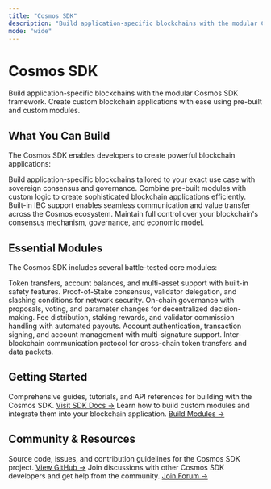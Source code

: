 ```yaml
---
title: "Cosmos SDK"
description: "Build application-specific blockchains with the modular Cosmos SDK framework."
mode: "wide"
---
```


# Cosmos SDK

Build application-specific blockchains with the modular Cosmos SDK framework. Create custom blockchain applications with ease using pre-built and custom modules.

## What You Can Build

The Cosmos SDK enables developers to create powerful blockchain applications:

<CardGroup cols={2}>
  <Card title="Custom Blockchains" icon="server">
    Build application-specific blockchains tailored to your exact use case with sovereign consensus and governance.
  </Card>
  <Card title="Modular Applications" icon="puzzle-piece">
    Combine pre-built modules with custom logic to create sophisticated blockchain applications efficiently.
  </Card>
  <Card title="Interoperable Chains" icon="link">
    Built-in IBC support enables seamless communication and value transfer across the Cosmos ecosystem.
  </Card>
  <Card title="Sovereign Networks" icon="crown">
    Maintain full control over your blockchain's consensus mechanism, governance, and economic model.
  </Card>
</CardGroup>

## Essential Modules

The Cosmos SDK includes several battle-tested core modules:

<CardGroup cols={3}>
  <Card title="x/bank" icon="dollar-sign">
    Token transfers, account balances, and multi-asset support with built-in safety features.
  </Card>
  <Card title="x/staking" icon="lock">
    Proof-of-Stake consensus, validator delegation, and slashing conditions for network security.
  </Card>
  <Card title="x/gov" icon="vote">
    On-chain governance with proposals, voting, and parameter changes for decentralized decision-making.
  </Card>
  <Card title="x/distribution" icon="gift">
    Fee distribution, staking rewards, and validator commission handling with automated payouts.
  </Card>
  <Card title="x/auth" icon="key">
    Account authentication, transaction signing, and account management with multi-signature support.
  </Card>
  <Card title="x/ibc" icon="bridge">
    Inter-blockchain communication protocol for cross-chain token transfers and data packets.
  </Card>
</CardGroup>

## Getting Started

<CardGroup cols={2}>
  <Card title="Official Documentation" icon="book">
    Comprehensive guides, tutorials, and API references for building with the Cosmos SDK.
    <a href="https://docs.cosmos.network/">Visit SDK Docs →</a>
  </Card>
  <Card title="Module Development" icon="wrench">
    Learn how to build custom modules and integrate them into your blockchain application.
    <a href="https://docs.cosmos.network/main/building-modules/intro">Build Modules →</a>
  </Card>
</CardGroup>

## Community & Resources

<CardGroup cols={2}>
  <Card title="GitHub Repository" icon="github">
    Source code, issues, and contribution guidelines for the Cosmos SDK project.
    <a href="https://github.com/cosmos/cosmos-sdk">View GitHub →</a>
  </Card>
  <Card title="Developer Forum" icon="message-circle">
    Join discussions with other Cosmos SDK developers and get help from the community.
    <a href="https://forum.cosmos.network/">Join Forum →</a>
  </Card>
</CardGroup>